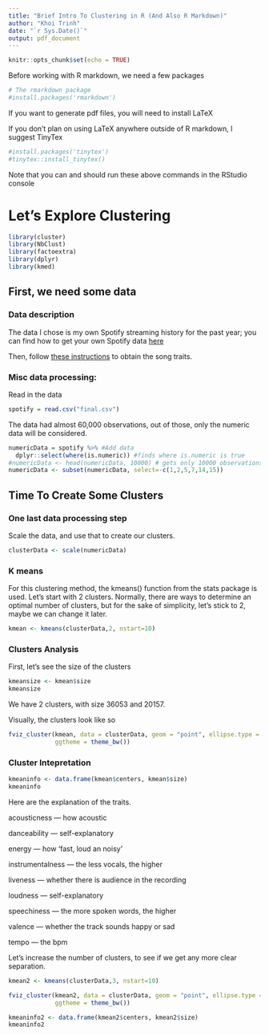```yaml
---
title: "Brief Intro To Clustering in R (And Also R Markdown)"
author: "Khoi Trinh"
date: "`r Sys.Date()`"
output: pdf_document
---
```


```r
knitr::opts_chunk$set(echo = TRUE)
```

Before working with R markdown, we need a few packages
```r
# The rmarkdown package
#install.packages('rmarkdown')
```

If you want to generate pdf files, you will need to install LaTeX

If you don't plan on using LaTeX anywhere outside of R markdown,
I suggest TinyTex

```r
#install.packages('tinytex')
#tinytex::install_tinytex()
```

Note that you can and should run these above commands in the RStudio console

# Let's Explore Clustering

```r
library(cluster)
library(NbClust)
library(factoextra)
library(dplyr)
library(kmed)
```

## First, we need some data

### Data description

The data I chose is my own Spotify streaming history for the past year; you can find how to get your own Spotify data [here](https://www.makeuseof.com/tag/download-privacy-data-spotify/)

Then, follow [these instructions](https://github.com/vlad-ds/spoty-records) to obtain the song traits.

### Misc data processing:

Read in the data

```r
spotify = read.csv("final.csv")
```

The data had almost 60,000 observations, out of those, only the numeric data will be considered.

```r
numericData = spotify %>% #Add data
  dplyr::select(where(is.numeric)) #finds where is.numeric is true
#numericData <- head(numericData, 10000) # gets only 10000 observations
numericData <- subset(numericData, select=-c(1,2,5,7,14,15))
```

## Time To Create Some Clusters

### One last data processing step

Scale the data, and use that to create our clusters.

```r
clusterData <- scale(numericData)
```

### K means

For this clustering method, the kmeans() function from the stats package is used. Let's start with 2 clusters. Normally, there are ways to determine an optimal number of clusters, but for the sake of simplicity, let's stick to 2, maybe we can change it later.

```r
kmean <- kmeans(clusterData,2, nstart=10)
```

### Clusters Analysis

First, let's see the size of the clusters

```r
kmeansize <- kmean$size
kmeansize
```

We have 2 clusters, with size 36053 and 20157. 

Visually, the clusters look like so

```r
fviz_cluster(kmean, data = clusterData, geom = "point", ellipse.type = "convex", 
             ggtheme = theme_bw())
```

### Cluster Intepretation

```r
kmeaninfo <- data.frame(kmean$centers, kmean$size)
kmeaninfo
```

Here are the explanation of the traits.

acousticness — how acoustic

danceability — self-explanatory

energy — how 'fast, loud an noisy'

instrumentalness — the less vocals, the higher

liveness — whether there is audience in the recording

loudness — self-explanatory

speechiness — the more spoken words, the higher

valence — whether the track sounds happy or sad

tempo — the bpm

Let's increase the number of clusters, to see if we get any more clear separation.

```r
kmean2 <- kmeans(clusterData,3, nstart=10)
```

```r
fviz_cluster(kmean2, data = clusterData, geom = "point", ellipse.type = "convex", 
             ggtheme = theme_bw())
```

```r
kmeaninfo2 <- data.frame(kmean2$centers, kmean2$size)
kmeaninfo2
```